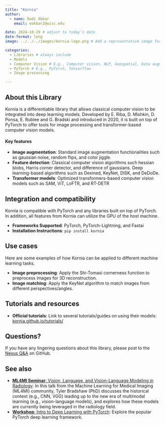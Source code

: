 ```yaml
---
title: "Kornia"
author: 
  - name: Radi Akbar
    email: makbar2@wisc.edu

date: 2024-10-29 # adjust to today’s date
date-format: long
image: ../../../images/kornia-logo.png # Add a representative image for this library resource in the images folder.

categories: 
  - Libraries # always include
  - Models
  - Computer Vision # E.g., Computer vision, NLP, Geospatial, Data augmentation, Preprocessing
  - PyTorch # E.g., PyTorch, Tensorflow
  - Image processing

---
```

## About this Library

Kornia is a differentiable library that allows classical computer vision to be integrated into deep learning models. Developed by E. Riba, D. Mishkin, D. Ponsa, E. Rublee and G. Bradski and introduced in 2020, it is built on top of PyTorch to offer tools for image processing and transformer-based computer vision models.

#### Key features
- **Image augmentation**: Standard image augmentation functionalities such as gaussian noise, random flips, and color jiggle.
- **Feature detection**: Classical computer vision algorithms such hessian blobs, Harris corner detector, and difference of gaussians. Deep learning-based algorithms such as Dexined, KeyNet, DISK, and DeDoDe. 
- **Transformer models**: Optimized transformers-based computer vision models such as SAM, ViT, LoFTR, and RT-DETR

## Integration and compatibility
Kornia is compatible with PyTorch and any libraries built on top of PyTorch. In addition, all features from Kornia can utilize the GPU of the host machine.

- **Frameworks Supported**: PyTorch, PyTorch-Lightning, and Fastai
- **Installation Instructions**: `pip install kornia`

## Use cases
Here are some examples of how Kornia can be applied to different machine learning tasks.

- **Image preprocessing**: Apply the Shi-Tomasi cornerness function to preprocess images for 3D reconstruction.
- **Image matching**: Apply the KeyNet algorithm to match images from different perspectives/angles.

## Tutorials and resources
- **Official tutorials**: Link to several tutorials/guides on using their models: [kornia.github.io/tutorials/](https://kornia.github.io/tutorials/)

## Questions?
If you have any lingering questions about this library, please post to the [Nexus Q&A](https://github.com/UW-Madison-DataScience/ML-X-Nexus/discussions/categories/q-a) on GitHub.

## See also
- [**ML4MI Seminar**: Vision, Language, and Vision-Language Modeling in Radiology](https://uw-madison-datascience.github.io/ML-X-Nexus/Applications/Videos/ML4MI/24-09-16_Vision-Language-and-VisionLanguage-Modeling-in-Radiology_Tyler-Bradshaw.html): In this talk from the Machine Learning for Medical Imaging (ML4MI) community, Tyler Bradshaw (PhD) discusses the historical context (e.g., CNN, VGG) leading up to the new era of multimodal learning (e.g., vision-language models), and explores how these models are currently being leveraged in the radiology field.
- [**Workshop**: Intro to Deep Learning with PyTorch](https://uw-madison-datascience.github.io/ML-X-Nexus/Learn/Workshops/Intro-Deeplearning_PyTorch.html): Explore the popular PyTorch deep learning framework.
